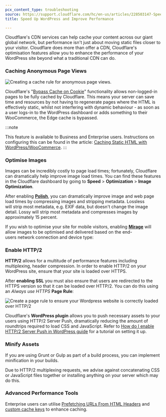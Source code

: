 ```yaml
---
pcx_content_type: troubleshooting
source: https://support.cloudflare.com/hc/en-us/articles/228503147-Speed-Up-WordPress-and-Improve-Performance
title: Speed Up WordPress and Improve Performance

---
```


Cloudflare's CDN services can help cache your content across our giant global network, but performance isn't just about moving static files closer to your visitor. Cloudflare does more than offer a CDN, Cloudflare's optimisation features allow you to enhance the performance of your WordPress site beyond what a traditional CDN can do.

### Caching Anonymous Page Views

![Creating a cache rule for anonymous page views.](~/assets/images/support/hc-import-screen_shot_2017_03_09_at_16_54_36_1_.png)

Cloudflare's "[Bypass Cache on Cookie](https://support.cloudflare.com/hc/en-us/articles/236166048)" functionality allows non-logged-in pages to be fully cached by Cloudflare. This means your server can save time and resources by not having to regenerate pages where the HTML is effectively static, whilst not interfering with dynamic behaviour - as soon as a user logs-in to the WordPress dashboard or adds something to their WooCommerce, the Edge cache is bypassed.

:::note

This feature is available to Business and Enterprise users. Instructions
on configuring this can be found in the article: [Caching Static HTML
with
WordPress/WooCommerce](https://support.cloudflare.com/hc/articles/236166048). 
:::

### Optimise Images

Images can be incredibly costly to page load times; fortunately, Cloudflare can dramatically help improve image load times. You can find these features in the Cloudflare dashboard by going to **Speed** > **Optimization** > **Image Optimization**.

After enabling [**Polish**](/images/polish/), you can dramatically improve image and web page load times by compressing images and stripping metadata. Lossless will strip most metadata, e.g. EXIF data, but doesn't change the image detail. Lossy will strip most metadata and compresses images by approximately 15 percent.

If you wish to optimise your site for mobile visitors, enabling [**Mirage**](/speed/optimization/images/mirage/) will allow images to be optimised and delivered based on the end-users network connection and device type:

### Enable HTTP/2

**HTTP/2** allows for a multitude of performance features including multiplexing, header compression. In order to enable HTTP/2 on your WordPress site, ensure that your site is loaded over HTTPS.

After **enabling SSL** you must also ensure that users are redirected to the HTTPS version so that it can be loaded over HTTP/2. You can do this using an *Always use HTTPS* **Page Rule**:

![Create a page rule to ensure your Wordpress website is correctly loaded over HTTP/2](~/assets/images/support/hc-import-screen_shot_2016_09_30_at_15_34_14.png)

Cloudflare's **WordPress plugin** allows you to push necessary assets to your users using HTTP/2 Server Push, dramatically reducing the amount of roundtrips required to load CSS and JavaScript. Refer to [How do I enable HTTP/2 Server Push in WordPress guide](https://support.cloudflare.com/hc/articles/115002816808) for a tutorial on setting it up.

### Minify Assets

If you are using Grunt or Gulp as part of a build process, you can implement minification in your builds.

Due to HTTP/2 multiplexing requests, we advise against concatenating CSS or JavaScript files together or installing anything on your server which may do this.

### Advanced Performance Tools

Enterprise users can utilise [Prefetching URLs From HTML Headers](/speed/optimization/content/prefetch-urls/) and [custom cache keys](/cache/how-to/cache-keys/) to enhance caching.
